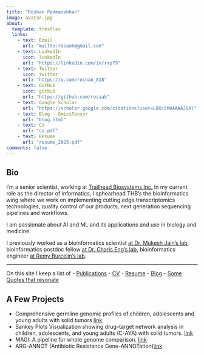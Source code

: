 ```yaml
---
title: "Roshan Padmanabhan"
image: avatar.jpg
about:
  template: trestles
  links:
    - text: Email
      url: "mailto:rosaak@gmail.com"
    - text: LinkedIn
      icon: linkedIn
      url: "https://linkedin.com/in/rxp79"
    - text: Twitter
      icon: twitter
      url: "https://x.com/roshan_818"
    - text: GitHub
      icon: github
      url: "https://github.com/rosaak"
    - text: Google Scholar
      url: "https://scholar.google.com/citations?user=LBXc5h0AAAAJ&hl"
    - text: Blog - OmicsTensor
      url: "blog.html"
    - text: CV
      url: "cv.pdf"
    - text: Resume
      url: "resume_2025.pdf"
comments: false
---
```

::: {.column-page}

## Bio

I’m a senior scientist, working at [Trailhead Biosystems Inc.](https://trailbio.com) In my current role as the director of informatics, I sphearhead THB's the bioinformatics wing where we work on implementing cutting edge transcriptomics technologies, quality control of our products, next generation sequencing pipelines and workflows. 

I am passionate about AI and ML and its applications and use in biology and medicine.

I previously worked as a bioinformatics scientist [at Dr. Mukesh Jain's lab](https://biomedical.brown.edu/people/mukesh-k-jain-md), bioinformatics postdoc fellow [at Dr. Charis Eng's lab](https://www.lerner.ccf.org/genomic-medicine/eng/#lab-investigator), bioinformatics engineer [at Remy Burcelin's lab](https://www.i2mc.inserm.fr/personne/remy-burcelin/).

---

On this site I keep a list of
- [Publications](papers)
- [CV](cv.pdf)
- [Resume](resume_2025.pdf)
- [Blog](blog.html)
- [Some Quotes that resonate](quotes)


## A Few Projects

- Comprehensive germline genomic profiles of children, adolescents and young adults with solid tumors [link](https://github.com/rosaak/germline_caya_solidtumor_analysis)
- Sankey Plots Visualization showing drug–target network analysis in children, adolescents, and young adults (C-AYA) with solid tumors. [link](https://github.com/rosaak/CAYA_Sankey_Daigrams)
- MAGI: A pipeline for whole genome comparison. [link](https://github.com/rosaak/magi/wiki)
- ARG-ANNOT (Antibiotic Resistance Gene-ANNOTation)[link](https://www.mediterranee-infection.com/acces-ressources/base-de-donnees/arg-annot-2/)


:::

<link rel="me" href="https://pages.github.com/rosaak/omics-tensor">
